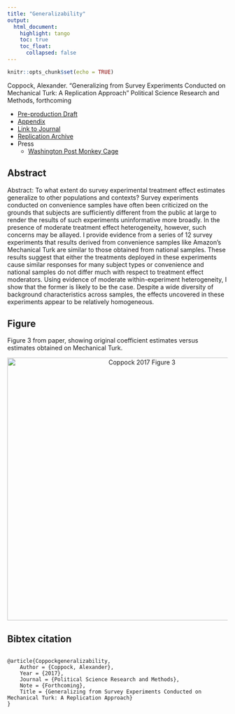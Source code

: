 ```yaml
---
title: "Generalizability"
output: 
  html_document:
    highlight: tango
    toc: true
    toc_float:
      collapsed: false
---
```


```r
knitr::opts_chunk$set(echo = TRUE)
```


Coppock, Alexander. “Generalizing from Survey Experiments Conducted on Mechanical Turk: A Replication Approach” Political Science Research and Methods, forthcoming

- [Pre-production Draft](papers/Coppock_generalizability.pdf)
- [Appendix](papers/Coppock_generalizability_appendix.pdf)
- [Link to Journal](https://doi.org/10.1017/psrm.2018.10)
- [Replication Archive](https://dataverse.harvard.edu/dataset.xhtml?persistentId=doi:10.7910/DVN/F1CFFM)
- Press
    - [Washington Post Monkey Cage](https://www.washingtonpost.com/news/monkey-cage/wp/2016/03/09/does-social-science-have-a-replication-crisis/?utm_term=.207f82629e49)


## Abstract

Abstract: To what extent do survey experimental treatment effect estimates generalize to other populations and contexts? Survey experiments conducted on convenience samples have often been criticized on the grounds that subjects are sufficiently different from the public at large to render the results of such experiments uninformative more broadly. In the presence of moderate treatment effect heterogeneity, however, such concerns may be allayed. I provide evidence from a series of 12 survey experiments that results derived from convenience samples like Amazon’s Mechanical Turk are similar to those obtained from national samples. These results suggest that either the treatments deployed in these experiments cause similar responses for many subject types or convenience and national samples do not differ much with respect to treatment effect moderators. Using evidence of moderate within-experiment heterogeneity, I show that the former is likely to be the case. Despite a wide diversity of background characteristics across samples, the effects uncovered in these experiments appear to be relatively homogeneous.

## Figure

Figure 3 from paper, showing original coefficient estimates versus estimates obtained on Mechanical Turk.

<center><img src="Images/Coppock_generalizability_fig.png" alt="Coppock 2017 Figure 3" width="600"></center>

## Bibtex citation

```

@article{Coppockgeneralizability,
	Author = {Coppock, Alexander},
	Year = {2017},
	Journal = {Political Science Research and Methods},
	Note = {Forthcoming},
	Title = {Generalizing from Survey Experiments Conducted on Mechanical Turk: A Replication Approach}
}
```
